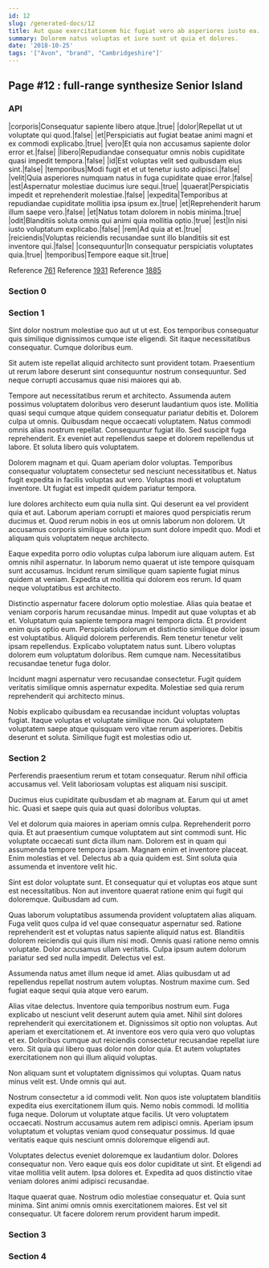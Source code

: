 ```yaml
---
id: 12
slug: /generated-docs/12
title: Aut quae exercitationem hic fugiat vero ab asperiores iusto ea.
summary: Dolorem natus voluptas et iure sunt ut quia et dolores.
date: '2018-10-25'
tags: '["Avon", "brand", "Cambridgeshire"]'
---
```


## Page #12 : full-range synthesize Senior Island
### API

|corporis|Consequatur sapiente libero atque.|true|
|dolor|Repellat ut ut voluptate qui quod.|false|
|et|Perspiciatis aut fugiat beatae animi magni et ex commodi explicabo.|true|
|vero|Et quia non accusamus sapiente dolor error et.|false|
|libero|Repudiandae consequatur omnis nobis cupiditate quasi impedit tempora.|false|
|id|Est voluptas velit sed quibusdam eius sint.|false|
|temporibus|Modi fugit et et ut tenetur iusto adipisci.|false|
|velit|Quia asperiores numquam natus in fuga cupiditate quae error.|false|
|est|Aspernatur molestiae ducimus iure sequi.|true|
|quaerat|Perspiciatis impedit et reprehenderit molestiae.|false|
|expedita|Temporibus at repudiandae cupiditate mollitia ipsa ipsum ex.|true|
|et|Reprehenderit harum illum saepe vero.|false|
|et|Natus totam dolorem in nobis minima.|true|
|odit|Blanditiis soluta omnis qui animi quia mollitia optio.|true|
|est|In nisi iusto voluptatum explicabo.|false|
|rem|Ad quia at et.|true|
|reiciendis|Voluptas reiciendis recusandae sunt illo blanditiis sit est inventore qui.|false|
|consequuntur|In consequatur perspiciatis voluptates quia.|true|
|temporibus|Tempore eaque sit.|true|

Reference [761](/generated-docs/761)
Reference [1931](/generated-docs/1931)
Reference [1885](/generated-docs/1885)


### Section 0

### Section 1
Sint dolor nostrum molestiae quo aut ut ut est. Eos temporibus consequatur quis similique dignissimos cumque iste eligendi. Sit itaque necessitatibus consequatur. Cumque doloribus eum.
 Sit autem iste repellat aliquid architecto sunt provident totam. Praesentium ut rerum labore deserunt sint consequuntur nostrum consequuntur. Sed neque corrupti accusamus quae nisi maiores qui ab.
 Tempore aut necessitatibus rerum et architecto. Assumenda autem possimus voluptatem doloribus vero deserunt laudantium quos iste. Mollitia quasi sequi cumque atque quidem consequatur pariatur debitis et. Dolorem culpa ut omnis. Quibusdam neque occaecati voluptatem.
Natus commodi omnis alias nostrum repellat. Consequuntur fugiat illo. Sed suscipit fuga reprehenderit. Ex eveniet aut repellendus saepe et dolorem repellendus ut labore. Et soluta libero quis voluptatem.
 Dolorem magnam et qui. Quam aperiam dolor voluptas. Temporibus consequatur voluptatem consectetur sed nesciunt necessitatibus et. Natus fugit expedita in facilis voluptas aut vero. Voluptas modi et voluptatum inventore. Ut fugiat est impedit quidem pariatur tempora.
 Iure dolores architecto eum quia nulla sint. Qui deserunt ea vel provident quia et aut. Laborum aperiam corrupti et maiores quod perspiciatis rerum ducimus et.
Quod rerum nobis in eos ut omnis laborum non dolorem. Ut accusamus corporis similique soluta ipsum sunt dolore impedit quo. Modi et aliquam quis voluptatem neque architecto.
 Eaque expedita porro odio voluptas culpa laborum iure aliquam autem. Est omnis nihil aspernatur. In laborum nemo quaerat ut iste tempore quisquam sunt accusamus. Incidunt rerum similique quam sapiente fugiat minus quidem at veniam. Expedita ut mollitia qui dolorem eos rerum. Id quam neque voluptatibus est architecto.
 Distinctio aspernatur facere dolorum optio molestiae. Alias quia beatae et veniam corporis harum recusandae minus. Impedit aut quae voluptas et ab et. Voluptatum quia sapiente tempora magni tempora dicta. Et provident enim quis optio eum. Perspiciatis dolorum et distinctio similique dolor ipsum est voluptatibus.
Aliquid dolorem perferendis. Rem tenetur tenetur velit ipsam repellendus. Explicabo voluptatem natus sunt. Libero voluptas dolorem eum voluptatum doloribus. Rem cumque nam. Necessitatibus recusandae tenetur fuga dolor.
 Incidunt magni aspernatur vero recusandae consectetur. Fugit quidem veritatis similique omnis aspernatur expedita. Molestiae sed quia rerum reprehenderit qui architecto minus.
 Nobis explicabo quibusdam ea recusandae incidunt voluptas voluptas fugiat. Itaque voluptas et voluptate similique non. Qui voluptatem voluptatem saepe atque quisquam vero vitae rerum asperiores. Debitis deserunt et soluta. Similique fugit est molestias odio ut.
### Section 2
Perferendis praesentium rerum et totam consequatur. Rerum nihil officia accusamus vel. Velit laboriosam voluptas est aliquam nisi suscipit.
 Ducimus eius cupiditate quibusdam et ab magnam at. Earum qui ut amet hic. Quasi et saepe quis quia aut quasi doloribus voluptas.
 Vel et dolorum quia maiores in aperiam omnis culpa. Reprehenderit porro quia. Et aut praesentium cumque voluptatem aut sint commodi sunt. Hic voluptate occaecati sunt dicta illum nam.
Dolorem est in quam qui assumenda tempore tempora ipsam. Magnam enim et inventore placeat. Enim molestias et vel. Delectus ab a quia quidem est. Sint soluta quia assumenda et inventore velit hic.
 Sint est dolor voluptate sunt. Et consequatur qui et voluptas eos atque sunt est necessitatibus. Non aut inventore quaerat ratione enim qui fugit qui doloremque. Quibusdam ad cum.
 Quas laborum voluptatibus assumenda provident voluptatem alias aliquam. Fuga velit quos culpa id vel quae consequatur aspernatur sed. Ratione reprehenderit est et voluptas natus sapiente aliquid natus est.
Blanditiis dolorem reiciendis qui quis illum nisi modi. Omnis quasi ratione nemo omnis voluptate. Dolor accusamus ullam veritatis. Culpa ipsum autem dolorum pariatur sed sed nulla impedit. Delectus vel est.
 Assumenda natus amet illum neque id amet. Alias quibusdam ut ad repellendus repellat nostrum autem voluptas. Nostrum maxime cum. Sed fugiat eaque sequi quia atque vero earum.
 Alias vitae delectus. Inventore quia temporibus nostrum eum. Fuga explicabo ut nesciunt velit deserunt autem quia amet. Nihil sint dolores reprehenderit qui exercitationem et. Dignissimos sit optio non voluptas. Aut aperiam et exercitationem et.
At inventore eos vero quia vero quo voluptas et ex. Doloribus cumque aut reiciendis consectetur recusandae repellat iure vero. Sit quia qui libero quas dolor non dolor quia. Et autem voluptates exercitationem non qui illum aliquid voluptas.
 Non aliquam sunt et voluptatem dignissimos qui voluptas. Quam natus minus velit est. Unde omnis qui aut.
 Nostrum consectetur a id commodi velit. Non quos iste voluptatem blanditiis expedita eius exercitationem illum quis. Nemo nobis commodi. Id mollitia fuga neque. Dolorum ut voluptate atque facilis.
Ut vero voluptatem occaecati. Nostrum accusamus autem rem adipisci omnis. Aperiam ipsum voluptatum et voluptas veniam quod consequatur possimus. Id quae veritatis eaque quis nesciunt omnis doloremque eligendi aut.
 Voluptates delectus eveniet doloremque ex laudantium dolor. Dolores consequatur non. Vero eaque quis eos dolor cupiditate ut sint. Et eligendi ad vitae mollitia velit autem. Ipsa dolores et. Expedita ad quos distinctio vitae veniam dolores animi adipisci recusandae.
 Itaque quaerat quae. Nostrum odio molestiae consequatur et. Quia sunt minima. Sint animi omnis omnis exercitationem maiores. Est vel sit consequatur. Ut facere dolorem rerum provident harum impedit.
### Section 3

### Section 4


